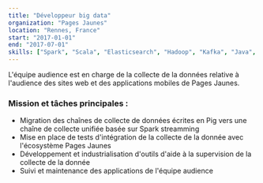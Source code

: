 ```yaml
---
title: "Développeur big data"
organization: "Pages Jaunes"
location: "Rennes, France"
start: "2017-01-01"
end: "2017-07-01"
skills: ["Spark", "Scala", "Elasticsearch", "Hadoop", "Kafka", "Java", "JavaScript", "React.js", "Redux"]
---
```


L'équipe audience est en charge de la collecte de la données relative à l'audience des sites web et des applications mobiles de Pages Jaunes.

### Mission et tâches principales :

* Migration des chaînes de collecte de données écrites en Pig vers une chaîne de collecte unifiée basée sur Spark streamming
* Mise en place de tests d'intégration de la collecte de la donnée avec l'écosystème Pages Jaunes
* Développement et industrialisation d'outils d'aide à la supervision de la collecte de la donnée
* Suivi et maintenance des applications de l'équipe audience
